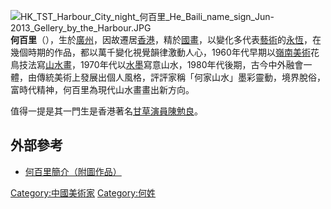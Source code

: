 [[File:HK_TST_Harbour_City_night_何百里_He_Baili_name_sign_Jun-2013_Gellery_by_the_Harbour.JPG|thumb]]
'''何百里'''（{{bd|1945年||||H何}}），生於[[廣州|廣州]]，因故遷居[[香港|香港]]，精於[[國畫|國畫]]，以變化多代表[[藝術|藝術]]的[[永恆|永恆]]，在幾個時期的作品，都以萬千變化視覺韻律激動人心，1960年代早期以[[嶺南|嶺南]][[美術|美術]]花鳥技法寫[[山水畫|山水畫]]，1970年代以[[水墨|水墨]]寫意山水，1980年代後期，古今中外融會一體，由傳統美術上發展出個人風格，評評家稱「何家山水」墨彩靈動，境界脫俗，富時代精神，何百里為現代山水畫畫出新方向。

值得一提是其一門生是香港著名[[甘草演員|甘草演員]][[陳勉良|陳勉良]]。

== 外部參考 ==
* [http://art.taocang.com/art/cnartist/23852.htm 何百里簡介（附圖作品）]{{dead link|date=2017年11月 |bot=InternetArchiveBot |fix-attempted=yes }}

[[Category:中國美術家|Category:中國美術家]]
[[Category:何姓|Category:何姓]]